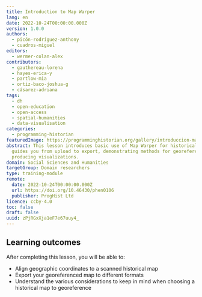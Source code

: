 ```yaml
---
title: Introduction to Map Warper
lang: en
date: 2022-10-24T00:00:00.000Z
version: 1.0.0
authors:
  - picón-rodríguez-anthony
  - cuadros-miguel
editors:
  - wermer-colan-alex
contributors:
  - gauthereau-lorena
  - hayes-erica-y
  - partlow-mia
  - ortiz-baco-joshua-g
  - cásarez-adriana
tags:
  - dh
  - open-education
  - open-access
  - spatial-humanities
  - data-visualisation
categories:
  - programming-historian
featuredImage: https://programminghistorian.org/gallery/introduccion-map-warper.png
abstract: This lesson introduces basic use of Map Warper for historical maps. It
  guides you from upload to export, demonstrating methods for georeferencing and
  producing visualizations.
domain: Social Sciences and Humanities
targetGroup: Domain researchers
type: training-module
remote:
  date: 2022-10-24T00:00:00.000Z
  url: https://doi.org/10.46430/phen0106
  publisher: ProgHist Ltd
licence: ccby-4.0
toc: false
draft: false
uuid: zPjRGxXja1eF7e67uuy4_
---
```

## Learning outcomes

After completing this lesson, you will be able to:

- Align geographic coordinates to a scanned historical map
- Export your georeferenced map to different formats
- Understand the various considerations to keep in mind when choosing a historical map to georeference

<ExternalResource title="Interested in learning more?" subtitle="Check out this lesson on Programming Historian's website" url="https://doi.org/10.46430/phen0106" />
